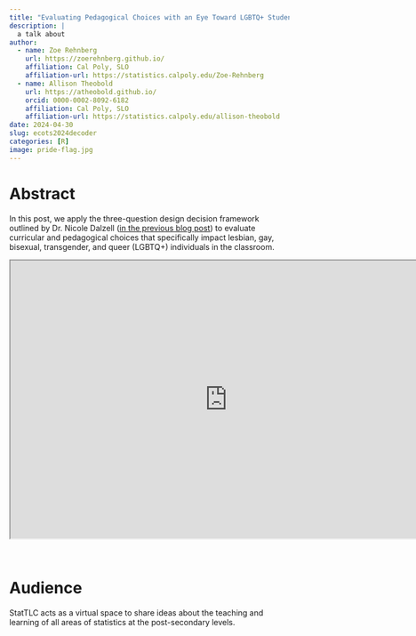```yaml
---
title: "Evaluating Pedagogical Choices with an Eye Toward LGBTQ+ Students"
description: |
  a talk about 
author:
  - name: Zoe Rehnberg
    url: https://zoerehnberg.github.io/
    affiliation: Cal Poly, SLO
    affiliation-url: https://statistics.calpoly.edu/Zoe-Rehnberg
  - name: Allison Theobold
    url: https://atheobold.github.io/
    orcid: 0000-0002-8092-6182
    affiliation: Cal Poly, SLO
    affiliation-url: https://statistics.calpoly.edu/allison-theobold
date: 2024-04-30
slug: ecots2024decoder
categories: [R]
image: pride-flag.jpg
---
```


# Abstract

In this post, we apply the three-question design decision framework outlined by Dr. Nicole Dalzell ([in the previous blog post](https://stattlc.com/2024/04/11/evaluating-pedagogical-choices-with-an-inclusive-approach/)) to evaluate curricular and pedagogical choices that specifically impact lesbian, gay, bisexual, transgender, and queer (LGBTQ+) individuals in the classroom.

<center>

```{=html}
<iframe width="780" height="500" src="https://stattlc.com/2024/04/30/evaluating-pedagogical-choices-with-an-eye-toward-lgbtq-students/" title="Evaluating Pedagogical Choices with an Eye Toward LGBTQ+ Students"></iframe>
```

</center>

<br>

# Audience

StatTLC acts as a virtual space to share ideas about the teaching and learning of all areas of statistics at the post-secondary levels.
